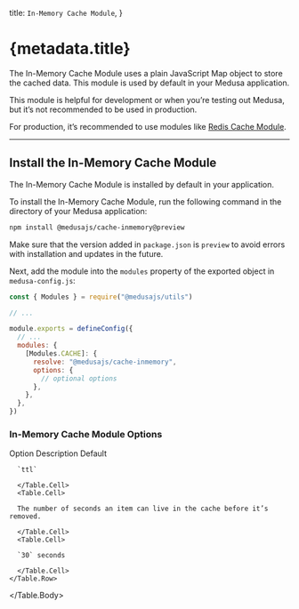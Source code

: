 
  title: `In-Memory Cache Module`,
}

# {metadata.title}

The In-Memory Cache Module uses a plain JavaScript Map object to store the cached data. This module is used by default in your Medusa application.

This module is helpful for development or when you’re testing out Medusa, but it’s not recommended to be used in production.

For production, it’s recommended to use modules like [Redis Cache Module](../redis/page.mdx).

---

## Install the In-Memory Cache Module

<Note>

The In-Memory Cache Module is installed by default in your application.

</Note>

To install the In-Memory Cache Module, run the following command in the directory of your Medusa application:

```bash npm2yarn
npm install @medusajs/cache-inmemory@preview
```

<Note>

Make sure that the version added in `package.json` is `preview` to avoid errors with installation and updates in the future.

</Note>

Next, add the module into the `modules` property of the exported object in `medusa-config.js`:

```js title="medusa-config.js"
const { Modules } = require("@medusajs/utils")

// ...

module.exports = defineConfig({
  // ...
  modules: {
    [Modules.CACHE]: {
      resolve: "@medusajs/cache-inmemory",
      options: {
        // optional options
      },
    },
  },
})
```

### In-Memory Cache Module Options

<Table>
  <Table.Header>
    <Table.Row>
      <Table.HeaderCell>Option</Table.HeaderCell>
      <Table.HeaderCell>Description</Table.HeaderCell>
      <Table.HeaderCell>Default</Table.HeaderCell>
    </Table.Row>
  </Table.Header>
  <Table.Body>
    <Table.Row>
      <Table.Cell>
      
      `ttl`
      
      </Table.Cell>
      <Table.Cell>
      
      The number of seconds an item can live in the cache before it’s removed.
      
      </Table.Cell>
      <Table.Cell>
      
      `30` seconds
      
      </Table.Cell>
    </Table.Row>
  </Table.Body>
</Table>
